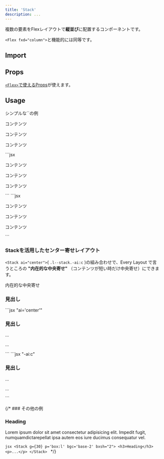 ```yaml
---
title: 'Stack'
description: ...
---
```


複数の要素をFlexレイアウトで**縦並び**に配置するコンポーネントです。

`<Flex fxd="column">`と機能的には同等です。


## Import

<ImportCode component='Stack' />


## Props

[`<Flex>`で使えるProps](/ja/components/flex#props)が使えます。


## Usage

<Preview>
	<PreviewTitle>シンプルな`<Stack>`の例</PreviewTitle>
	<PreviewArea p='box:l'>
		<Stack g={20} className="has--itemGuide">
			<p>コンテンツ</p>
			<p>コンテンツ</p>
			<p>コンテンツ</p>
		</Stack>
	</PreviewArea>
	<PreviewCode slot="tab" label="JSX">
	```jsx
	<Stack g={20}>
		<p>コンテンツ</p>
		<p>コンテンツ</p>
		<p>コンテンツ</p>
	</Stack>
	```
	</PreviewCode>
	<PreviewCode slot="tab" label="HTML">
	```jsx
	<div class="l--stack -g:20">
		<p>コンテンツ</p>
		<p>コンテンツ</p>
		<p>コンテンツ</p>
	</div>
	```
	</PreviewCode>
</Preview>



### Stackを活用したセンター寄せレイアウト

`<Stack ai="center">`( `.l--stack.-ai:c` )の組み合わせで、Every Layout で言うところの **"内在的な中央寄せ"** （コンテンツが短い時だけ中央寄せ）にできます。

<Preview>
	<PreviewTitle>内在的な中央寄せ</PreviewTitle>
	<PreviewArea resize>
		<Stack ai="center" g={30} p={40} lismState={["has--itemGuide"]}>
			<h3 role="presentation">見出し</h3>
			<DammyText length="s" />
			<DammyText length="l" />
		</Stack>
	</PreviewArea>
	<PreviewCode slot="tab" label="JSX">
	```jsx "ai='center'"
	<Stack ai='center' g={30} p={40}>
		<h3>見出し</h3>
		<p>...</p>
		<p>...</p>
	</Stack>
	```
	</PreviewCode>
	<PreviewCode slot="tab" label="HTML">
	```jsx "-ai:c"
	<div class="l--stack -ai:c -p:40 -g:30">
		<h3>見出し</h3>
		<p>...</p>
		<p>...</p>
	</div>
	```
	</PreviewCode>
</Preview>

{/* ### その他の例
<Preview>
	<PreviewArea p='box:l'>
		<Stack g={20} p='box:l' bgc='base-2' bxsh="2">
			<h3>Heading</h3>
			<p>Lorem ipsum dolor sit amet consectetur adipisicing elit. Impedit fugit, numquamdictarepellat ipsa autem eos iure ducimus consequatur vel.</p>
		</Stack>
	</PreviewArea>
	<PreviewCode>
	```jsx
	<Stack g={30} p='box:l' bgc='base-2' bxsh="2">
		<h3>Heading</h3>
		<p>...</p>
	</Stack>
	```
	</PreviewCode>
</Preview> */}
